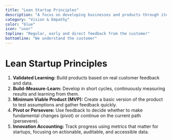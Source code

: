 ```yaml
---
title: "Lean Startup Principles"
description: "A focus on developing businesses and products through iterative experimentation, validated learning, and customer feedback to minimize waste and increase efficiency."
category: "Vision & Empathy"
color: "blue"
icon: "user"
topline: "Regular, early and direct feedback from the customer"
bottomline: "We understand the customer"
---
```



# Lean Startup Principles

1. **Validated Learning:** Build products based on real customer feedback and data.
2. **Build-Measure-Learn:** Develop in short cycles, continuously measuring results and learning from them.
3. **Minimum Viable Product (MVP):** Create a basic version of the product to test assumptions and gather feedback quickly.
4. **Pivot or Persevere:** Use feedback to decide whether to make fundamental changes (pivot) or continue on the current path (persevere).
5. **Innovation Accounting:** Track progress using metrics that matter for startups, focusing on actionable, auditable, and accessible data.
